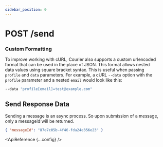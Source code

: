 ```yaml
---
sidebar_position: 0
---
```



# POST /send

<head>
  <meta name="description" content={makeMetaDescription({description: config.description, path: config.path})} />
</head>

### Custom Formatting

To improve working with cURL, Courier also supports a custom urlencoded format that can be used in the place of JSON. This format allows nested data values using square bracket syntax. This is useful when passing `profile` and `data` parameters. For example, a cURL `--data` option with the `profile` parameter and a nested `email` would look like this:

```bash
--data "profile[email]=test@example.com"
```

## Send Response Data

Sending a message is an async process. So upon submission of a message, only a messageId will be returned.

```json
{ "messageId": "87e7c05b-4f46-fda24e356e23" }
```

<ApiReference {...config} />
